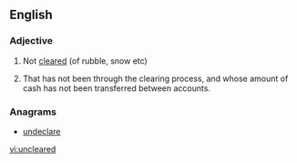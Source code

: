 ==English==

===Adjective===
{{en-adj|-}}

# Not [[cleared]] (of rubble, snow etc)
# {{context|of a cheque}} That has not been through the clearing process, and whose amount of cash has not been transferred between accounts.

===Anagrams===
* [[undeclare#English|undeclare]]

[[vi:uncleared]]